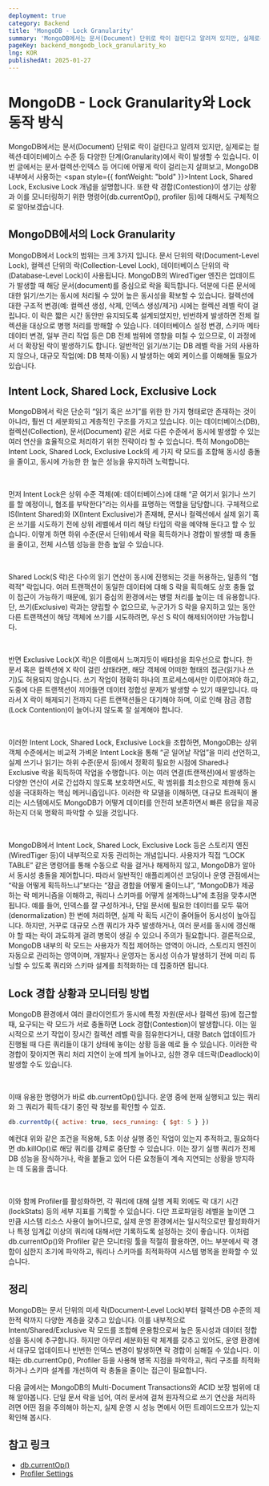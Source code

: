 ```yaml
---
deployment: true
category: Backend
title: 'MongoDB - Lock Granularity'
summary: 'MongoDB에서는 문서(Document) 단위로 락이 걸린다고 알려져 있지만, 실제로는 컬렉션·데이터베이스 수준 등 다양한 단계(Granularity)에서 락이 발생할 수 있습니다. 이번 글에서는 문서·컬렉션·인덱스 등 어디에 어떻게 락이 걸리는지 살펴보고, MongoDB 내부에서 사용하는 Intent Lock, Shared Lock, Exclusive Lock 개념을 설명합니다.'
pageKey: backend_mongodb_lock_granularity_ko
lng: KOR
publishedAt: 2025-01-27
---
```


# MongoDB - Lock Granularity와 Lock 동작 방식

MongoDB에서는 문서(Document) 단위로 락이 걸린다고 알려져 있지만, 실제로는 컬렉션·데이터베이스 수준 등 다양한 단계(Granularity)에서 락이 발생할 수 있습니다. 이번 글에서는 문서·컬렉션·인덱스 등 어디에 어떻게 락이 걸리는지 살펴보고, MongoDB 내부에서 사용하는 <span style={{ fontWeight: "bold" }}>Intent Lock, Shared Lock, Exclusive Lock</span> 개념을 설명합니다. 또한 락 경합(Contestion)이 생기는 상황과 이를 모니터링하기 위한 명령어(db.currentOp(), profiler 등)에 대해서도 구체적으로 알아보겠습니다.

## MongoDB에서의 Lock Granularity

MongoDB에서 Lock의 범위는 크게 3가지 입니다. 문서 단위의 락(Document-Level Lock), 컬렉션 단위의 락(Collection-Level Lock), 데이터베이스 단위의 락(Database-Level Lock)이 사용됩니다. MongoDB의 WiredTiger 엔진은 업데이트가 발생할 때 해당 문서(document)를 중심으로 락을 획득합니다. 덕분에 다른 문서에 대한 읽기/쓰기는 동시에 처리될 수 있어 높은 동시성을 확보할 수 있습니다. 컬렉션에 대한 구조적 변경(예: 컬렉션 생성, 삭제, 인덱스 생성/제거) 시에는 컬렉션 레벨 락이 걸립니다. 이 락은 짧은 시간 동안만 유지되도록 설계되었지만, 빈번하게 발생하면 전체 컬렉션을 대상으로 병행 처리를 방해할 수 있습니다. 데이터베이스 설정 변경, 스키마 메타데이터 변경, 일부 관리 작업 등은 DB 전체 범위에 영향을 미칠 수 있으므로, 이 과정에서 더 확장된 락이 발생하기도 합니다. 일반적인 읽기/쓰기는 DB 레벨 락을 거의 사용하지 않으나, 대규모 작업(예: DB 복제·이동) 시 발생하는 예외 케이스를 이해해둘 필요가 있습니다.

## Intent Lock, Shared Lock, Exclusive Lock

MongoDB에서 락은 단순히 “읽기 혹은 쓰기”를 위한 한 가지 형태로만 존재하는 것이 아니라, 훨씬 더 세분화되고 계층적인 구조를 가지고 있습니다. 이는 데이터베이스(DB), 컬렉션(Collection), 문서(Document) 같은 서로 다른 수준에서 동시에 발생할 수 있는 여러 연산을 효율적으로 처리하기 위한 전략이라 할 수 있습니다. 특히 MongoDB는 Intent Lock, Shared Lock, Exclusive Lock의 세 가지 락 모드를 조합해 동시성 충돌을 줄이고, 동시에 가능한 한 높은 성능을 유지하려 노력합니다.

<br />

먼저 Intent Lock은 상위 수준 객체(예: 데이터베이스)에 대해 “곧 여기서 읽기나 쓰기를 할 예정이니, 협조를 부탁한다”라는 의사를 표명하는 역할을 담당합니다. 구체적으로 IS(Intent Shared)와 IX(Intent Exclusive)가 존재해, 문서나 컬렉션에서 실제 읽기 혹은 쓰기를 시도하기 전에 상위 레벨에서 미리 해당 타입의 락을 예약해 둔다고 할 수 있습니다. 이렇게 하면 하위 수준(문서 단위)에서 락을 획득하거나 경합이 발생할 때 충돌을 줄이고, 전체 시스템 성능을 한층 높일 수 있습니다.

<br />

Shared Lock(S 락)은 다수의 읽기 연산이 동시에 진행되는 것을 허용하는, 일종의 “협력적” 락입니다. 여러 트랜잭션이 동일한 데이터에 대해 S 락을 획득해도 상호 충돌 없이 접근이 가능하기 때문에, 읽기 중심의 환경에서는 병렬 처리를 높이는 데 유용합니다. 단, 쓰기(Exclusive) 락과는 양립할 수 없으므로, 누군가가 S 락을 유지하고 있는 동안 다른 트랜잭션이 해당 객체에 쓰기를 시도하려면, 우선 S 락이 해제되어야만 가능합니다.

<br />

반면 Exclusive Lock(X 락)은 이름에서 느껴지듯이 배타성을 최우선으로 합니다. 한 문서 혹은 컬렉션에 X 락이 걸린 상태라면, 해당 객체에 어떠한 형태의 접근(읽기나 쓰기)도 허용되지 않습니다. 쓰기 작업이 정확히 하나의 프로세스에서만 이루어져야 하고, 도중에 다른 트랜잭션이 끼어들면 데이터 정합성 문제가 발생할 수 있기 때문입니다. 따라서 X 락이 해제되기 전까지 다른 트랜잭션들은 대기해야 하며, 이로 인해 잠금 경합(Lock Contention)이 늘어나지 않도록 잘 설계해야 합니다.

<br />

이러한 Intent Lock, Shared Lock, Exclusive Lock을 조합하면, MongoDB는 상위 객체 수준에서는 비교적 가벼운 Intent Lock을 통해 “곧 일어날 작업”을 미리 선언하고, 실제 쓰기나 읽기는 하위 수준(문서 등)에서 정확히 필요한 시점에 Shared나 Exclusive 락을 획득하여 작업을 수행합니다. 이는 여러 연결(트랜잭션)에서 발생하는 다양한 연산이 서로 간섭하지 않도록 보호하면서도, 락 범위를 최소한으로 제한해 동시성을 극대화하는 핵심 메커니즘입니다. 이러한 락 모델을 이해하면, 대규모 트래픽이 몰리는 시스템에서도 MongoDB가 어떻게 데이터를 안전히 보존하면서 빠른 응답을 제공하는지 더욱 명확히 파악할 수 있을 것입니다.

<br />

MongoDB에서 Intent Lock, Shared Lock, Exclusive Lock 등은 스토리지 엔진(WiredTiger 등)이 내부적으로 자동 관리하는 개념입니다. 사용자가 직접 “LOCK TABLE” 같은 명령어를 통해 수동으로 락을 걸거나 해제하지 않고, MongoDB가 알아서 동시성 충돌을 제어합니다. 따라서 일반적인 애플리케이션 코딩이나 운영 관점에서는 “락을 어떻게 획득하느냐”보다는 “잠금 경합을 어떻게 줄이느냐”, “MongoDB가 제공하는 락 메커니즘을 이해하고, 쿼리나 스키마를 어떻게 설계하느냐”에 초점을 맞추시면 됩니다. 예를 들어, 인덱스를 잘 구성하거나, 단일 문서에 필요한 데이터를 모두 묶어(denormalization) 한 번에 처리하면, 실제 락 획득 시간이 줄어들어 동시성이 높아집니다. 하지만, 거꾸로 대규모 스캔 쿼리가 자주 발생하거나, 여러 문서를 동시에 갱신해야 할 때는 락이 과도하게 걸려 병목이 생길 수 있으니 주의가 필요합니다. 결론적으로, MongoDB 내부의 락 모드는 사용자가 직접 제어하는 영역이 아니라, 스토리지 엔진이 자동으로 관리하는 영역이며, 개발자나 운영자는 동시성 이슈가 발생하기 전에 미리 튜닝할 수 있도록 쿼리와 스키마 설계를 최적화하는 데 집중하면 됩니다.

## Lock 경합 상황과 모니터링 방법

MongoDB 환경에서 여러 클라이언트가 동시에 특정 자원(문서나 컬렉션 등)에 접근할 때, 요구되는 락 모드가 서로 충돌하면 Lock 경합(Contestion)이 발생합니다. 이는 일시적으로 쓰기 작업이 장시간 컬렉션 레벨 락을 점유한다거나, 대량 Batch 업데이트가 진행될 때 다른 쿼리들이 대기 상태에 놓이는 상황 등을 예로 들 수 있습니다. 이러한 락 경합이 잦아지면 쿼리 처리 지연이 눈에 띄게 늘어나고, 심한 경우 데드락(Deadlock)이 발생할 수도 있습니다.

<br />

이때 유용한 명령어가 바로 db.currentOp()입니다. 운영 중에 현재 실행되고 있는 쿼리와 그 쿼리가 획득·대기 중인 락 정보를 확인할 수 있죠.

```javascript title="mongoDB" showLineNumbers
db.currentOp({ active: true, secs_running: { $gt: 5 } })
```

예컨대 위와 같은 조건을 적용해, 5초 이상 실행 중인 작업이 있는지 추적하고, 필요하다면 <codeline>db.killOp()</codeline>로 해당 쿼리를 강제로 중단할 수 있습니다. 이는 장기 실행 쿼리가 전체 DB 성능을 잠식하거나, 락을 붙들고 있어 다른 요청들이 계속 지연되는 상황을 방지하는 데 도움을 줍니다.

<br />

이와 함께 Profiler를 활성화하면, 각 쿼리에 대해 실행 계획 외에도 락 대기 시간(lockStats) 등의 세부 지표를 기록할 수 있습니다. 다만 프로파일링 레벨을 높이면 그만큼 시스템 리소스 사용이 늘어나므로, 실제 운영 환경에서는 일시적으로만 활성화하거나 특정 임계값 이상의 쿼리에 대해서만 기록하도록 설정하는 것이 좋습니다. 이처럼 db.currentOp()와 Profiler 같은 모니터링 툴을 적절히 활용하면, 어느 부분에서 락 경합이 심한지 조기에 파악하고, 쿼리나 스키마를 최적화하여 시스템 병목을 완화할 수 있습니다.

## 정리

MongoDB는 문서 단위의 미세 락(Document-Level Lock)부터 컬렉션·DB 수준의 제한적 락까지 다양한 계층을 갖추고 있습니다. 이를 내부적으로 Intent/Shared/Exclusive 락 모드를 조합해 운용함으로써 높은 동시성과 데이터 정합성을 동시에 추구합니다. 하지만 아무리 세분화된 락 체계를 갖추고 있어도, 운영 환경에서 대규모 업데이트나 빈번한 인덱스 변경이 발생하면 락 경합이 심해질 수 있습니다. 이때는 db.currentOp(), Profiler 등을 사용해 병목 지점을 파악하고, 쿼리 구조를 최적화하거나 스키마 설계를 개선하여 락 충돌을 줄이는 접근이 필요합니다.

다음 글에서는 MongoDB의 Multi-Document Transactions와 ACID 보장 범위에 대해 알아봅니다. 단일 문서 락을 넘어, 여러 문서에 걸쳐 원자적으로 쓰기 연산을 처리하려면 어떤 점을 주의해야 하는지, 실제 운영 시 성능 면에서 어떤 트레이드오프가 있는지 확인해 봅시다.

## 참고 링크

- [db.currentOp()](https://www.mongodb.com/docs/manual/reference/method/db.currentOp/)
- [Profiler Settings](https://www.mongodb.com/ko-kr/docs/manual/tutorial/manage-the-database-profiler/)
